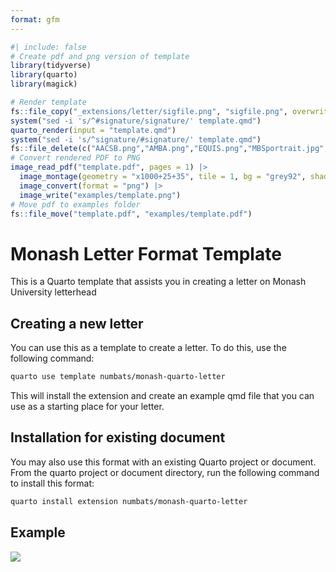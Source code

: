 ```yaml
---
format: gfm
---
```


<!-- README.md is generated from README.qmd. Please edit that file -->

```r
#| include: false
# Create pdf and png version of template
library(tidyverse)
library(quarto)
library(magick)

# Render template
fs::file_copy("_extensions/letter/sigfile.png", "sigfile.png", overwrite = TRUE)
system("sed -i 's/^#signature/signature/' template.qmd")
quarto_render(input = "template.qmd")
system("sed -i 's/^signature/#signature/' template.qmd")
fs::file_delete(c("AACSB.png","AMBA.png","EQUIS.png","MBSportrait.jpg","monash2.png","sigfile.png"))
# Convert rendered PDF to PNG
image_read_pdf("template.pdf", pages = 1) |>
  image_montage(geometry = "x1000+25+35", tile = 1, bg = "grey92", shadow = TRUE) |>
  image_convert(format = "png") |>
  image_write("examples/template.png")
# Move pdf to examples folder
fs::file_move("template.pdf", "examples/template.pdf")
```

# Monash Letter Format Template

This is a Quarto template that assists you in creating a letter on Monash University letterhead

## Creating a new letter

You can use this as a template to create a letter.
To do this, use the following command:

```bash
quarto use template numbats/monash-quarto-letter
```

This will install the extension and create an example qmd file that you can use as a starting place for your letter.

## Installation for existing document

You may also use this format with an existing Quarto project or document.
From the quarto project or document directory, run the following command to install this format:

```bash
quarto install extension numbats/monash-quarto-letter
```

## Example

[![](examples/template.png)](examples/template.pdf)
